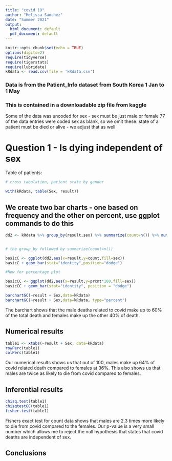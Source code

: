 ```yaml
---
title: "covid 19"
author: "Melissa Sanchez"
date: "Summer 2021"
output:
  html_document: default
  pdf_document: default
---
```


```r
knitr::opts_chunk$set(echo = TRUE)
options(digits=2)
require(tidyverse)
require(tigerstats)
require(lubridate)
kRdata <- read.csv(file = 'kRdata.csv')
```
### Data is from the Patient_Info dataset from South Korea 1 Jan to 1 May 
### This is contained in a downloadable zip file from kaggle

Some of the data was uncoded for sex - sex must be just male or female
77 of the data entries were coded sex  as blank, so we omit these.
state of a patient must be died or alive - we adjust that as well   
  
# Question 1 - Is dying independent of sex




Table of patients:
```r

# cross tabulation, patient state by gender

with(kRdata, table(Sex, result))

```

## We create two bar charts - one based on frequency and the other on percent, use ggplot commands to do this


```r
dd2 <- kRdata %>% group_by(result,sex) %>% summarize(count=n()) %>% mutate(prcnt=count/sum(count))


# the group_by followed by summarize(count=n())

basicC <- ggplot(dd2,aes(x=result,y=count,fill=sex))
basicC + geom_bar(stat="identity",position="dodge")

#Now for percentage plot

basicCC <- ggplot(dd2,aes(x=result,y=prcnt*100,fill=sex)) 
basicCC + geom_bar(stat="identity", position = "dodge")
````
  
```r
barchartGC(~result + Sex,data=kRdata)
barchartGC(~result + Sex,data=kRdata, type="percent")
```  

The barchart shows that the male deaths related to covid make up to 60% of the total death and females make up the other 40% of death.


  
## Numerical results

```r
table1 <- xtabs(~result + Sex, data=kRdata)
rowPerc(table1)
colPerc(table1)
```

Our numerical results shows us that out of 100, males make up 64% of covid related death compared to females at 36%. This also shows us that males are twice as likely to die from covid compared to females.


## Inferential results 

```r
chisq.test(table1)
chisqtestGC(table1)
fisher.test(table1)
```

Fishers exact test for count data shows that males are 2.3 times more likely to die from covid compared to the females. Our p-value is a very small number which allows me to reject the null hypothesis that states that covid deaths are independent of sex.

## Conclusions

